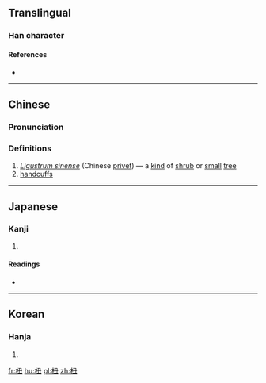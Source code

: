 ==Translingual==

===Han character===
{{Han char|rn=75|rad=木|as=04|sn=8|four=4791<sub>5</sub>|canj=木弓土 (DNG)|ids=⿰[[木]][[丑]]}}

====References====
* {{Han ref|kx=0514.070|dkj=14512|dj=0901.110|hdz=21175.070|uh=677B|ud=26491|bh=CCD8|bd=52440}}

----

==Chinese==
{{zh-forms}}

===Pronunciation===
{{zh-pron
|m=chǒu,niǔ
|c=cau2,lau2,nau2
|mc=y
|oc=y
|ma=
|cat=pn,n
}}

===Definitions===
# ''[[w:Ligustrum sinense|Ligustrum sinense]]'' (Chinese [[privet]]) — a [[kind]] of [[shrub]] or [[small]] [[tree]]
# [[handcuffs]]

----

==Japanese==

===Kanji===
{{ja-kanji|grade=|rs=木04}}

# {{defn|lang=ja|sort=木04}}

====Readings====
* {{ja-readings|on=[[ちゅう]] (chū), [[ちゅ]] (chu), [[しゅう]] (shū), [[にゅ]] (nyu)|kun=[[てかせ]] (tekase)}}

----

==Korean==

===Hanja===
{{ko-hanja|hangeul=[[뉴]], [[유]], [[추]]|eumhun=|rv=nyu, yu, chu|mr=nyu, yu, ch'u|y=nyu, yu, chwu}}

# {{defn|lang=ko|sort=木04}}

[[fr:杻]]
[[hu:杻]]
[[pl:杻]]
[[zh:杻]]